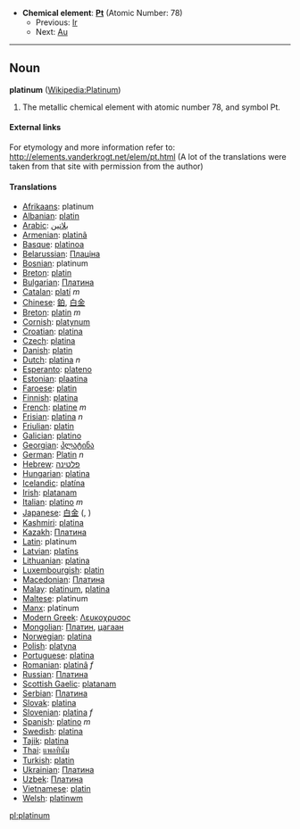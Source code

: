 *'''Chemical element''': '''[[Pt]]''' (Atomic Number: 78)
**Previous: [[Iridium|Ir]]
**Next: [[Gold|Au]]
----
== Noun ==
'''platinum''' ([[en:Platinum|Wikipedia:Platinum]])

#The metallic chemical element with atomic number 78, and symbol Pt.

====External links====
For etymology and more information refer to:
http://elements.vanderkrogt.net/elem/pt.html
(A lot of the translations were taken from that site with permission from the author)

==== Translations ====
*[[Afrikaans]]: platinum
*[[Albanian]]: [[platin]]
*[[Arabic]]: [[بلاتين]]
*[[Armenian]]: [[platinã]]
*[[Basque]]: [[platinoa]]
*[[Belarussian]]: [[Плацiна]]
*[[Bosnian]]: platinum
*[[Breton]]: [[platin]]
*[[Bulgarian]]: [[Платина]]
*[[Catalan]]: [[platí]] ''m''
*[[Chinese]]: [[鉑]], [[白金]]
*[[Breton]]: [[platin]] ''m''
*[[Cornish]]: [[platynum]]
*[[Croatian]]: [[platina]]
*[[Czech]]: [[platina]]
*[[Danish]]: [[platin]]
*[[Dutch]]: [[platina]] ''n''
*[[Esperanto]]: [[plateno]]
*[[Estonian]]: [[plaatina]]
*[[Faroese]]: [[platin]]
*[[Finnish]]: [[platina]]
*[[French]]: [[platine]] ''m''
*[[Frisian]]: [[platina]] ''n''
*[[Friulian]]: [[platin]]
*[[Galician]]: [[platino]]
*[[Georgian]]: [[პლატინა]]
*[[German]]: [[Platin]] ''n''
*[[Hebrew]]: [[פלטינה]]
*[[Hungarian]]: [[platina]]
*[[Icelandic]]: [[platína]]
*[[Irish]]: [[platanam]]
*[[Italian]]: [[platino]] ''m''
*[[Japanese]]: [[白金]] ([[]], )
*[[Kashmiri]]: [[platina]]
*[[Kazakh]]: [[Платина]]
*[[Latin]]: platinum
*[[Latvian]]: [[platīns]]
*[[Lithuanian]]: [[platina]]
*[[Luxembourgish]]: [[platin]]
*[[Macedonian]]: [[Платина]]
*[[Malay]]: [[platinum]], [[platina]]
*[[Maltese]]: platinum
*[[Manx]]: platinum
*[[Modern Greek]]: [[Λευκοχρυσος]] '' ''
*[[Mongolian]]: [[Платин]], [[цагаан]]
*[[Norwegian]]: [[platina]]
*[[Polish]]: [[platyna]] '' ''
*[[Portuguese]]: [[platina]]
*[[Romanian]]: [[platinâ]] ''f''
*[[Russian]]: [[Платина]] '' ''
*[[Scottish Gaelic]]: [[platanam]]
*[[Serbian]]: [[Платина]]
*[[Slovak]]: [[platina]]
*[[Slovenian]]: [[platina]] ''f''
*[[Spanish]]: [[platino]] ''m''
*[[Swedish]]: [[platina]]
*[[Tajik]]: [[platina]]
*[[Thai]]: [[แพลทินัม]]
*[[Turkish]]: [[platin]]
*[[Ukrainian]]: [[Платина]]
*[[Uzbek]]: [[Платина]]
*[[Vietnamese]]: [[platin]]
*[[Welsh]]: [[platinwm]]

[[pl:platinum]]